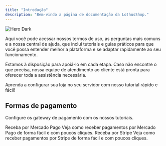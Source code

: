 ```yaml
---
title: "Introdução"
description: "Bem-vindo a página de documentação da LothusShop."
---
```


<img alt="Hero Dark" title="a" classname="hidden dark:block" src="https://media.discordapp.net/attachments/1287572305639374899/1308137644491804782/1731252831211.png?ex=673cd99e&is=673b881e&hm=9bac62cf82767320d9e20d2ce98c4516fc57fedb9f69a57971e73f169a8d7ecb&=&format=webp&quality=lossless&width=1440&height=648" />

Aqui você pode acessar nossos termos de uso, as perguntas mais comuns e a nossa central de ajuda, que inclui tutoriais e guias práticos para que você possa entender melhor a plataforma e se adaptar rapidamente ao seu funcionamento.

Estamos à disposição para apoiá-lo em cada etapa. Caso não encontre o que precisa, nossa equipe de atendimento ao cliente está pronta para oferecer toda a assistência necessária.

<CardGroup cols="1">
  <Card title="Instalação no Minecraft" icon="download" href="https://mintlify.com/docs/quickstart">
    Aprenda a configurar sua loja no seu servidor com nosso tutorial rápido e fácil!
  </Card>
</CardGroup>

## Formas de pagamento

Configure os gateway de pagamento com os nossos tutoriais.

<CardGroup cols={2}>
  <Card title="Mercado Pago" icon="money-bill-wave" href="https://mintlify.com/docs/settings/global">
    Receba por Mercado Pago Veja como receber pagamentos por Mercado Pago de forma fácil e com poucos cliques.
  </Card>

  <Card title="Stripe" icon="money-bill-wave" href="https://mintlify.com/docs/api-playground/openapi">
    Receba por Stripe Veja como receber pagamentos por Stripe de forma fácil e com poucos cliques.
  </Card>
</CardGroup>